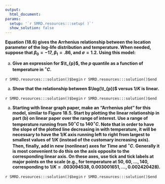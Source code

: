 ```yaml
---
output:
  html_document:
params:
  setup: '`r SMRD.resources:::setup( )`'
  show_solution: false
---
```


__Equation (18.6) gives the Arrhenius relationship between the location parameter of the log-life distribution and temperature. When needed,  suppose that $\beta_{0}=-17$, $\beta_{1}=.86$, and $\sigma=1.2$. Using this model:__

a. __Give an expression for $\t_{p}$, the $p$ quantile  as a function of temperature in $^{\circ}C$.__

`r SMRD.resources:::solution()$begin`
`r SMRD.resources:::solution()$end`

a. __Show that the relationship between $\log(\t_{p})$ versus $1/K$ is linear.__

`r SMRD.resources:::solution()$begin`
`r SMRD.resources:::solution()$end`

a. __Starting with linear graph paper, make an "Arrhenius plot" for this model, similar to Figure 18.5.  Start by plotting the linear relationship in part (b) on linear paper over the range of interest. Use a range of temperature running from $50^{\circ}C$ to $140^{\circ}C$.  Note that in order to have the slope of the plotted line decreasing in with temperature, it will be necessary to have the $1/K$ axis running left to right from largest to smallest values of $1/K$ (instead of the customary increasing axis). Then, finally, add in new (nonlinear) axes for Time and $^{\circ}C$.  Generally it is most convenient to do this on the axis opposite to the corresponding linear axis. On these axes, use tick and tick labels at major points on the scale (e.g., for temperature at $50, 60, \dots , 140$, corresponding to $1/K=.003094538, 0.003001651,\dots , 0.002420428$).__

`r SMRD.resources:::solution()$begin`
`r SMRD.resources:::solution()$end`
